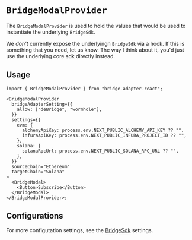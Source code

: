 # `BridgeModalProvider`

The `BridgeModalProvider` is used to hold the values that would be used to instantiate the underlying `BridgeSdk`.

We _don't_ currently expose the underlyingn `BridgeSdk` via a hook. If this is something that you need, let us know. The way I think about it, you'd just use the underlying core sdk directly instead.

## Usage

```tsx
import { BridgeModalProvider } from "bridge-adapter-react";

<BridgeModalProvider
  bridgeAdapterSetting={{
    allow: ["deBridge", "wormhole"],
  }}
  settings={{
    evm: {
      alchemyApiKey: process.env.NEXT_PUBLIC_ALCHEMY_API_KEY ?? "",
      infuraApiKey: process.env.NEXT_PUBLIC_INFURA_PROJECT_ID ?? "",
    },
    solana: {
      solanaRpcUrl: process.env.NEXT_PUBLIC_SOLANA_RPC_URL ?? "",
    },
  }}
  sourceChain="Ethereum"
  targetChain="Solana"
>
  <BridgeModal>
    <Button>Subscribe</Button>
  </BridgeModal>
</BridgeModalProvider>;
```

## Configurations

For more configutation settings, see the [BridgeSdk](../../jsSdk/getStarted.mdx) settings.
